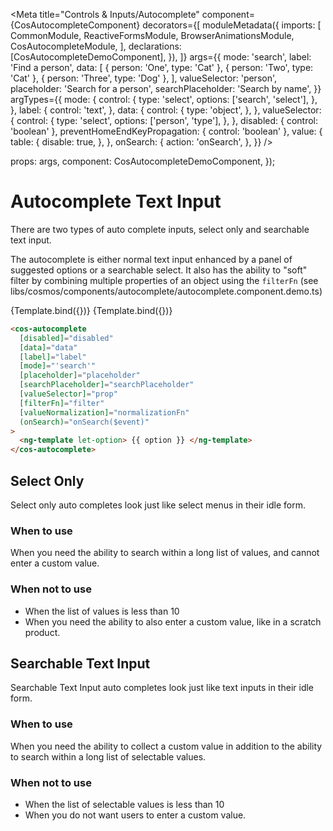 

<Meta
  title="Controls &amp; Inputs/Autocomplete"
  component={CosAutocompleteComponent}
  decorators={[
    moduleMetadata({
      imports: [
        CommonModule,
        ReactiveFormsModule,
        BrowserAnimationsModule,
        CosAutocompleteModule,
      ],
      declarations: [CosAutocompleteDemoComponent],
    }),
  ]}
  args={{
    mode: 'search',
    label: 'Find a person',
    data: [
      { person: 'One', type: 'Cat' },
      { person: 'Two', type: 'Cat' },
      { person: 'Three', type: 'Dog' },
    ],
    valueSelector: 'person',
    placeholder: 'Search for a person',
    searchPlaceholder: 'Search by name',
  }}
  argTypes={{
    mode: {
      control: {
        type: 'select',
        options: ['search', 'select'],
      },
    },
    label: {
      control: 'text',
    },
    data: {
      control: {
        type: 'object',
      },
    },
    valueSelector: {
      control: {
        type: 'select',
        options: ['person', 'type'],
      },
    },
    disabled: { control: 'boolean' },
    preventHomeEndKeyPropagation: { control: 'boolean' },
    value: {
      table: {
        disable: true,
      },
    },
    onSearch: {
      action: 'onSearch',
    },
  }}
/>

  props: args,
  component: CosAutocompleteDemoComponent,
});

# Autocomplete Text Input

There are two types of auto complete inputs, select only and searchable text input.

The autocomplete is either normal text input enhanced by a panel of suggested options or a searchable select. It also has the ability to "soft" filter by combining multiple properties of an object
using the `filterFn` (see libs/cosmos/components/autocomplete/autocomplete.component.demo.ts)

<Canvas>
  <Story name="Search">{Template.bind({})}</Story>
  <Story name="Select" args={{ mode: 'select' }}>
    {Template.bind({})}
  </Story>
</Canvas>

```html
<cos-autocomplete
  [disabled]="disabled"
  [data]="data"
  [label]="label"
  [mode]="'search'"
  [placeholder]="placeholder"
  [searchPlaceholder]="searchPlaceholder"
  [valueSelector]="prop"
  [filterFn]="filter"
  [valueNormalization]="normalizationFn"
  (onSearch)="onSearch($event)"
>
  <ng-template let-option> {{ option }} </ng-template>
</cos-autocomplete>
```

<ArgsTable of={CosAutocompleteComponent} />

## Select Only

Select only auto completes look just like select menus in their idle form.

### When to use

When you need the ability to search within a long list of values, and cannot enter a custom value.

### When not to use

- When the list of values is less than 10
- When you need the ability to also enter a custom value, like in a scratch product.

## Searchable Text Input

Searchable Text Input auto completes look just like text inputs in their idle form.

### When to use

When you need the ability to collect a custom value in addition to the ability to search within a long list of selectable values.

### When not to use

- When the list of selectable values is less than 10
- When you do not want users to enter a custom value.
